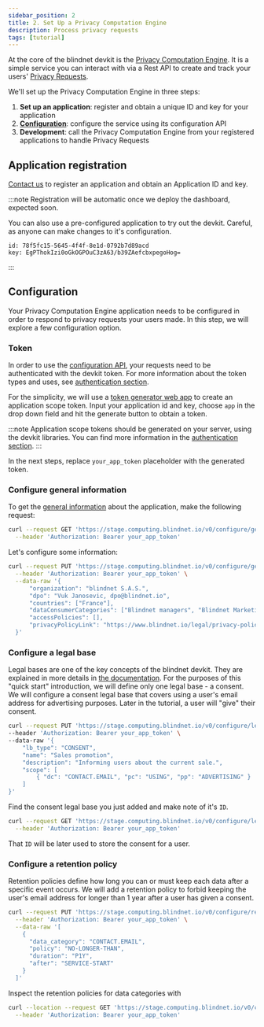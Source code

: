 ```yaml
---
sidebar_position: 2
title: 2. Set Up a Privacy Computation Engine
description: Process privacy requests
tags: [tutorial]
---
```


At the core of the blindnet devkit is the [Privacy Computation Engine](/docs/computation).
It is a simple service you can interact with via a Rest API to create and track your users' [Privacy Requests](/docs/references/lexicon#privacy-request).

We'll set up the Privacy Computation Engine in three steps:

1. **Set up an application**: register and obtain a unique ID and key for your application
2. **[Configuration](/docs/computation/configuration)**: configure the service using its configuration API
3. **Development**: call the Privacy Computation Engine from your registered applications to handle Privacy Requests

## Application registration

[Contact us](https://blindnet.io/contact) to register an application and obtain an Application ID and key.

:::note
Registration will be automatic once we deploy the dashboard, expected soon.

You can also use a pre-configured application to try out the devkit. Careful, as anyone can make changes to it's configuration.
```
id: 78f5fc15-5645-4f4f-8e1d-0792b7d89acd
key: EgPThokIzi0oGkOGPOuC3zA63/b39ZAefcbxpegoHog=
```
:::

## Configuration

Your Privacy Computation Engine application needs to be configured in order to respond to privacy requests your users made.
In this step, we will explore a few configuration option.

### Token

In order to use the [configuration API](/docs/computation/configuration), your requests need to be authenticated with the devkit token.
For more information about the token types and uses, see [authentication section](/docs/authentication/tokens).

For the simplicity, we will use a [token generator web app](https://blindnet-io.github.io/demo-token-generator/) to create an application scope token.
Input your application id and key, choose `app` in the drop down field and hit the generate button to obtain a token.

:::note
Application scope tokens should be generated on your server, using the devkit libraries. You can find more information in the [authentication section](/docs/authentication/tokens).
:::

In the next steps, replace `your_app_token` placeholder with the generated token.

### Configure general information

To get the [general information](/docs/computation/configuration#general-information) about the application, make the following request:

```bash
curl --request GET 'https://stage.computing.blindnet.io/v0/configure/general-info' \
  --header 'Authorization: Bearer your_app_token'
```

Let's configure some information:

```bash
curl --request PUT 'https://stage.computing.blindnet.io/v0/configure/general-info' \
  --header 'Authorization: Bearer your_app_token' \
  --data-raw '{
      "organization": "blindnet S.A.S.",
      "dpo": "Vuk Janosevic, dpo@blindnet.io",
      "countries": ["France"],
      "dataConsumerCategories": ["Blindnet managers", "Blindnet Marketing team"],
      "accessPolicies": [],
      "privacyPolicyLink": "https://www.blindnet.io/legal/privacy-policy"
  }'
```

### Configure a legal base

Legal bases are one of the key concepts of the blindnet devkit. 
They are explained in more details in [the documentation](../../computation/configuration#legal-bases). 
For the purposes of this "quick start" introduction, we will define only one legal base - a consent. 
We will configure a consent legal base that covers using a user's email address for advertising purposes. Later in the tutorial, a user will "give" their consent.

```bash
curl --request PUT 'https://stage.computing.blindnet.io/v0/configure/legal-bases' \
--header 'Authorization: Bearer your_app_token' \
--data-raw '{
    "lb_type": "CONSENT",
    "name": "Sales promotion",
    "description": "Informing users about the current sale.",
    "scope": [
        { "dc": "CONTACT.EMAIL", "pc": "USING", "pp": "ADVERTISING" }
    ]
}'
```

Find the consent legal base you just added and make note of it's `ID`.

```bash
curl --request GET 'https://stage.computing.blindnet.io/v0/configure/legal-bases' \
  --header 'Authorization: Bearer your_app_token'
```

That `ID` will be later used to store the consent for a user.

### Configure a retention policy

Retention policies define how long you can or must keep each data after a specific event occurs.
We will add a retention policy to forbid keeping the user's email address for longer than 1 year after a user has given a consent.

```bash
curl --request PUT 'https://stage.computing.blindnet.io/v0/configure/retention-policies' \
  --header 'Authorization: Bearer your_app_token' \
  --data-raw '[
    {
      "data_category": "CONTACT.EMAIL",
      "policy": "NO-LONGER-THAN",
      "duration": "P1Y",
      "after": "SERVICE-START"
    }
  ]'
```

Inspect the retention policies for data categories with

```bash
curl --location --request GET 'https://stage.computing.blindnet.io/v0/configure/data-categories' \
  --header 'Authorization: Bearer your_app_token'
```